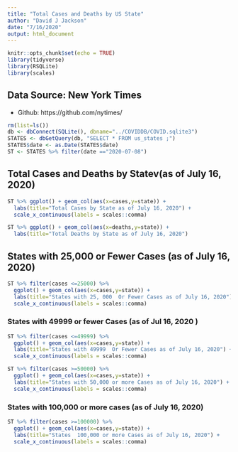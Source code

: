 ```yaml
---
title: "Total Cases and Deaths by US State"
author: "David J Jackson"
date: "7/16/2020"
output: html_document
---
```


```r
knitr::opts_chunk$set(echo = TRUE)
library(tidyverse)
library(RSQLite)
library(scales)
```

## Data Source: New York Times
* Github: https://github.com/nytimes/

```r
rm(list=ls())
db <- dbConnect(SQLite(), dbname="../COVIDDB/COVID.sqlite3")
STATES <- dbGetQuery(db, "SELECT * FROM us_states ;")
STATES$date <- as.Date(STATES$date)
ST <- STATES %>% filter(date =="2020-07-08")
```

## Total Cases and Deaths by Statev(as of July 16, 2020)

```r
ST %>% ggplot() + geom_col(aes(x=cases,y=state)) +
  labs(title="Total Cases by State as of July 16, 2020") +
  scale_x_continuous(labels = scales::comma)
```

```r
ST %>% ggplot() + geom_col(aes(x=deaths,y=state)) +
  labs(title="Total Deaths by State as of July 16, 2020") 
```

## States with 25,000 or Fewer Cases (as of July 16, 2020)

```r
ST %>% filter(cases <=25000) %>%
  ggplot() + geom_col(aes(x=cases,y=state)) +
  labs(title="States with 25, 000  Or Fewer Cases as of July 16, 2020") +
  scale_x_continuous(labels = scales::comma)
```

### States with 49999 or fewer Cases (as of Jul 16, 2020 )

```r
ST %>% filter(cases <=49999) %>%
  ggplot() + geom_col(aes(x=cases,y=state)) +
  labs(title="States with 49999  Or Fewer Cases as of July 16, 2020") +
  scale_x_continuous(labels = scales::comma)
```
```r
ST %>% filter(cases >=50000) %>%
  ggplot() + geom_col(aes(x=cases,y=state)) +
  labs(title="States with 50,000 or more Cases as of July 16, 2020") +
  scale_x_continuous(labels = scales::comma)
```

### States with 100,000 or more cases (as of July 16, 2020)

```r
ST %>% filter(cases >=100000) %>%
  ggplot() + geom_col(aes(x=cases,y=state)) +
  labs(title="States  100,000 or more Cases as of July 16, 2020") +
  scale_x_continuous(labels = scales::comma)
```



